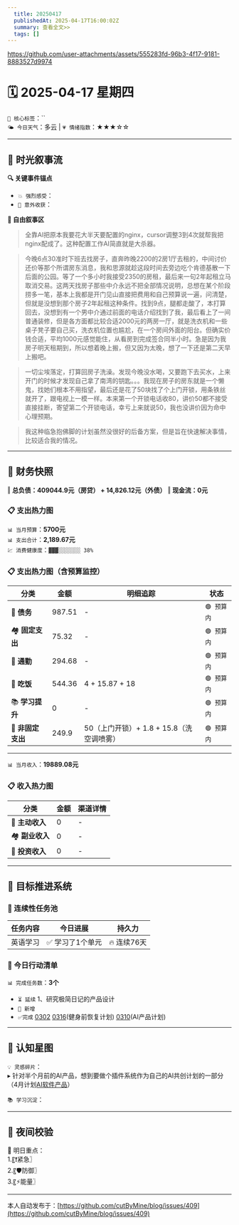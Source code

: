 ```yaml
---
  title: 20250417
  publishedAt: 2025-04-17T16:00:02Z
  summary: 查看全文>>
  tags: []
---
```


https://github.com/user-attachments/assets/555283fd-96b3-4f17-9181-8883527d9974

# 🗓️ 2025-04-17 星期四
`🔑 核心标签`：``  
`🌤️ 今日天气`：多云 | `💗 情绪指数`：★★★☆☆  

---


## 🌊 **时光叙事流**
**🔍 关键事件锚点**  
- `💥 强烈感受`：            
- `🎉 意外收获`：      

**📖 自由叙事区**  
> 全靠AI把原本我要花大半天要配置的nginx，cursor调整3到4次就帮我把nginx配成了。这种配置工作AI简直就是大杀器。

> 今晚6点30准时下班去找房子，直奔昨晚2200的2房1厅去租的，中间讨价还价等那个所谓房东消息，我和思源就趁这段时间去旁边吃个肯德基散一下后面的公园。等了一个多小时我接受2350的房租，最后来一句2年起租立马取消交易。这两天找房子那些中介永远不把全部情况说明，总想在某个阶段捞多一笔，基本上我都是开门见山直接把费用和自己预算说一遍，问清楚，但就是没想到那个房子2年起租这种条件。找到9点，腿都走酸了，本打算回去，没想到有一个男中介通过前面的电话介绍找到了我，最后看上了一间普通装修，但是各方面都比较合适2000元的两房一厅，就是洗衣机和一些桌子凳子要自己买，洗衣机位置也尴尬，在一个房间外面的阳台。但确实价钱合适，平均1000元感觉能住，从看房到完成签合同半小时。急是因为我房子明天租期到，所以想着晚上搬，但又因为太晚，想了一下还是第二天早上搬吧。

> 一切尘埃落定，打算回房子洗澡。发现今晚没水喝，又要跑下去买水，上来开门的时候才发现自己拿了南湾的钥匙。。。我现在房子的房东就是一个懒鬼，找她们根本不用指望，最后还是花了50块找了个上门开锁，用条铁丝就开了，跟电视上一模一样。本来第一个开锁电话收80，讲价50都不接受直接挂断，寄望第二个开锁电话，幸亏上来就说50，我也没讲价因为命中心理预期。

> 我这种临急抱佛脚的计划虽然没很好的后备方案，但是旨在快速解决事情，比较适合我的情况。
---

## 💸 **财务快照**
‖ **总负债：409044.9元（房贷） + 14,826.12元（外债）**
‖ **现金流：0元**

### 📋 支出热力图

`📊 当月预算`：**5700元**  
`📊 支出合计`：**2,189.67元**  
`💹 消费健康度`：`▓▓▓░░░░░░░ 38%`  
### 📋 支出热力图（含预算监控）
| 分类         | 金额    | 明细追踪                  | 状态           |
|--------------|---------|---------------------------|----------------|
| 🏦 **债务**    | 987.51   | -    | `🟢 预算内`   |
| 🏘️ **固定支出** | 75.32     |  -   | `🟢 预算内`     |
| 🚌 **通勤**     | 294.68      | -      | `🟢 预算内`     |
| 🍜 **吃饭**     |  544.36   | 4 + 15.87 + 18   | `🟢 预算内`   |
| 📚 **学习提升** | 0      | -       | `🟢 预算内`     |
| 🎲 **非固定支出** | 249.9     | 50（上门开锁）+ 1.8  + 15.8（洗空调喷雾）   | `🟢 预算内`  |
---

`📊 当月收入`：**19889.08元**  

### 📋 收入热力图
| 分类         | 金额    | 渠道详情             |
|--------------|---------|-------------------------|
| 🏦 **主动收入**  | 0                | -        |
| 🏘️ **副业收入**  | 0                | -        |
| 🚌 **投资收入**  | 0                | -        |



---

## 🎯 **目标推进系统**

### 🔄 连续性任务池
| 任务内容                | 今日进展          | 持久力     |
|-------------------------|-------------------|------------|
| 英语学习         | ✅ 学习了1个单元 | 🔥 连续76天  |



### 📌 今日行动清单

`📊 完成任务数`：**3个**  
- `⏳ 延续` 1、研究极简日记的产品设计             
- `🚩 新增`   
- `✅完成` [0302](note://WEB9685e40ae7a6464db1196641a1ffd0ee)   [0316](note://WEBc1fcc89ec3e741538b703e8017b38c9f)(健身前恢复计划)  [0310](note://WEBfc89f9187c014fbe9fab88e2d09b4bde)(AI产品计划)


---

## 🌌 **认知星图**
`💡 灵感碎片`：  
▸ 针对半个月前的AI产品，想到要做个插件系统作为自己的AI共创计划的一部分（4月计划[AI软件产品](note://WEB4540d24814f15e652cb0e079d95dd267)）


`📚 学习沉淀`：  
>    

---

## 🌃 夜间校验

🚀 明日重点：  
1.〖❗紧急〗  
2.〖🛡️防御〗  
3.〖⚡能量〗

---
本人自动发布于：[https://github.com/cutByMine/blog/issues/409](https://github.com/cutByMine/blog/issues/409)
